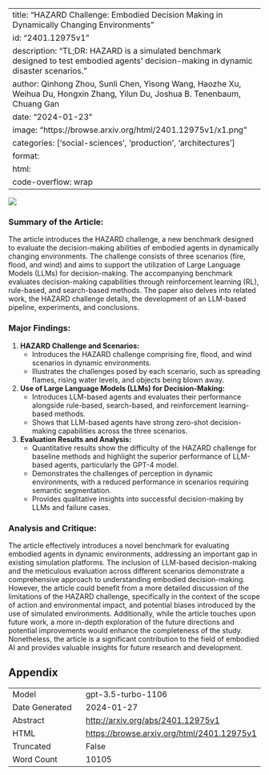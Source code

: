 
---
title: "HAZARD Challenge: Embodied Decision Making in Dynamically Changing Environments"
id: "2401.12975v1"
description: "TL;DR: HAZARD is a simulated benchmark designed to test embodied agents' decision-making in dynamic disaster scenarios."
author: Qinhong Zhou, Sunli Chen, Yisong Wang, Haozhe Xu, Weihua Du, Hongxin Zhang, Yilun Du, Joshua B. Tenenbaum, Chuang Gan
date: "2024-01-23"
image: "https://browse.arxiv.org/html/2401.12975v1/x1.png"
categories: ['social-sciences', 'production', 'architectures']
format:
  html:
    code-overflow: wrap
---

![](https://browse.arxiv.org/html/2401.12975v1/x1.png)

### **Summary of the Article:**
The article introduces the HAZARD challenge, a new benchmark designed to evaluate the decision-making abilities of embodied agents in dynamically changing environments. The challenge consists of three scenarios (fire, flood, and wind) and aims to support the utilization of Large Language Models (LLMs) for decision-making. The accompanying benchmark evaluates decision-making capabilities through reinforcement learning (RL), rule-based, and search-based methods. The paper also delves into related work, the HAZARD challenge details, the development of an LLM-based pipeline, experiments, and conclusions.

### Major Findings:
1. **HAZARD Challenge and Scenarios:**
   - Introduces the HAZARD challenge comprising fire, flood, and wind scenarios in dynamic environments. 
   - Illustrates the challenges posed by each scenario, such as spreading flames, rising water levels, and objects being blown away.
   
2. **Use of Large Language Models (LLMs) for Decision-Making:**
   - Introduces LLM-based agents and evaluates their performance alongside rule-based, search-based, and reinforcement learning-based methods.
   - Shows that LLM-based agents have strong zero-shot decision-making capabilities across the three scenarios.

3. **Evaluation Results and Analysis:**
   - Quantitative results show the difficulty of the HAZARD challenge for baseline methods and highlight the superior performance of LLM-based agents, particularly the GPT-4 model.
   - Demonstrates the challenges of perception in dynamic environments, with a reduced performance in scenarios requiring semantic segmentation.
   - Provides qualitative insights into successful decision-making by LLMs and failure cases.

### Analysis and Critique:
The article effectively introduces a novel benchmark for evaluating embodied agents in dynamic environments, addressing an important gap in existing simulation platforms. The inclusion of LLM-based decision-making and the meticulous evaluation across different scenarios demonstrate a comprehensive approach to understanding embodied decision-making. However, the article could benefit from a more detailed discussion of the limitations of the HAZARD challenge, specifically in the context of the scope of action and environmental impact, and potential biases introduced by the use of simulated environments. Additionally, while the article touches upon future work, a more in-depth exploration of the future directions and potential improvements would enhance the completeness of the study. Nonetheless, the article is a significant contribution to the field of embodied AI and provides valuable insights for future research and development.

## Appendix

|          |          |
|----------|----------|
| Model     | gpt-3.5-turbo-1106       |
| Date Generated     | 2024-01-27       |
| Abstract | [http://arxiv.org/abs/2401.12975v1](http://arxiv.org/abs/2401.12975v1)        |
| HTML     | [https://browse.arxiv.org/html/2401.12975v1](https://browse.arxiv.org/html/2401.12975v1)       |
| Truncated       | False       |
| Word Count       | 10105       |